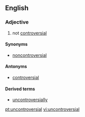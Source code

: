 ==English==

===Adjective===
{{en-adj}}

# not [[controversial]]

====Synonyms====
* [[noncontroversial]] {{qualifier|less common}}

====Antonyms====
* [[controversial]]

====Derived terms====
* [[uncontroversially]]

[[pt:uncontroversial]]
[[vi:uncontroversial]]